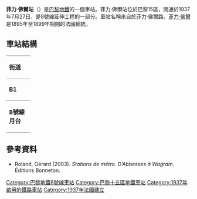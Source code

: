 {{expand|time=2016-02-26T03:58:53+00:00}}
{{no footnotes|time=2016-02-26T03:58:53+00:00}}
{{Infobox station
| name                = 菲力·佛爾站
| symbol_location     = paris
| symbol              = m
| symbol2             = 
| type                = [[巴黎地鐵|巴黎地鐵]]車站
| image               = [[File:Ligne_8_-_Felix_Faure_-_2.jpg|275px]]
| alt                 = 
| caption             = 
| other_name          = 
| address             = [[巴黎15區|巴黎15區]]
| borough             = [[法蘭西島|法蘭西島]]
| country             = 法國
| iso_region          = FR_scale:2000
| coordinates_display = title
| coordinates_format  = dms
| latd  = 48.842351| latm  = | lats  = | latNS  = 
| longd = 2.291004| longm = | longs = | longEW = 
| coordinates         = 
| owned               = [[RATP|RATP]]
| operator            = [[RATP|RATP]]
| line                = 
| disabled            = 
| zone                = 1
| opened              = {{Start-date|1937年7月27日}}
| closed              = <!-- {{End date|YYYY|MM|DD|df=y}} -->
| services            = 
| map_type            = France Paris
}}
'''菲力·佛爾站'''（{{lang-fr|Félix Faure}}）是[[巴黎地鐵|巴黎地鐵]]的一個車站。菲力·佛爾站位於巴黎15區，開通於1937年7月27日，是8號線延伸工程的一部分。車站名稱來自於菲力·佛爾路。[[菲力·佛爾|菲力·佛爾]]是1895年至1899年期間的法國總統。
== 車站結構 ==
{| border=0 cellspacing=0 cellpadding=3
|style="border-bottom:solid 1px gray;border-top:solid 1px gray;" width=50 valign=top|'''街道'''
|-
|style="border-bottom:solid 1px gray;border-top:solid 1px gray;" width=50 valign=top|'''B1'''
|style="border-top:solid 1px gray;border-bottom:solid 1px gray;" width=100 valign=top|連接層
|-
|style="border-bottom:solid 1px gray;" width=50 rowspan=10 valign=top|'''8號線月台'''
|style="border-top:solid 1px gray;border-right:solid 2px black;border-left:solid 2px black;border-bottom:solid 2px black;" colspan=2|<div style="text-align: center;"><small>[[側式月台|側式月台]]，右側開門</small></div>
|-
|style="border-bottom:solid 1px gray;" width=100|西行
|style="border-bottom:solid 1px gray;" width=390|{{arrow|L}} [[File:Metro-M.svg|16x16px]][[File:Paris_Metro_8.svg|16x16px]]往[[巴拉站|巴拉]]<small>（[[布奇科站|布奇科]]）</small>
|-
|東行
|{{arrow|R}} [[File:Metro-M.svg|16x16px]][[File:Paris_Metro_8.svg|16x16px]]往[[湖之角站|湖之角]]<small>（[[商業站|商業]]）</small>
|-
|style="border-top:solid 2px black;border-right:solid 2px black;border-left:solid 2px black;border-bottom:solid 1px gray;" colspan=2|<div style="text-align: center;"><small>[[側式月台|側式月台]]，右側開門</small></div>
|}
{{commons category|Félix Faure (Paris Metro)}}

==參考資料==
*Roland, Gérard (2003). ''Stations de métro. D’Abbesses à Wagram.'' Éditions Bonneton.
{{巴黎地鐵8號線}}
{{DEFAULTSORT:Félix Faure}}
[[Category:巴黎地鐵8號線車站|Category:巴黎地鐵8號線車站]]
[[Category:巴黎十五區地鐵車站|Category:巴黎十五區地鐵車站]]
[[Category:1937年啟用的鐵路車站|Category:1937年啟用的鐵路車站]]
[[Category:1937年法國建立|Category:1937年法國建立]]